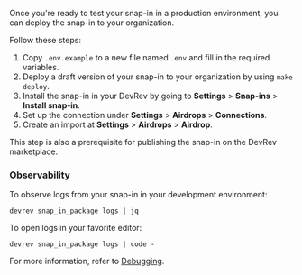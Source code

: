 Once you're ready to test your snap-in in a production environment, you can deploy the snap-in to your organization.

Follow these steps:

1. Copy `.env.example` to a new file named `.env` and fill in the required variables.
2. Deploy a draft version of your snap-in to your organization by using `make deploy`.
3. Install the snap-in in your DevRev by going to **Settings** > **Snap-ins** > **Install snap-in**.
4. Set up the connection under **Settings** > **Airdrops** > **Connections**.
5. Create an import at **Settings** > **Airdrops** > **Airdrop**.

This step is also a prerequisite for publishing the snap-in on the DevRev marketplace.

### Observability

To observe logs from your snap-in in your development environment:

```
devrev snap_in_package logs | jq
```

To open logs in your favorite editor:

```
devrev snap_in_package logs | code -
```

For more information, refer to [Debugging](/snapin-development/debugging).
